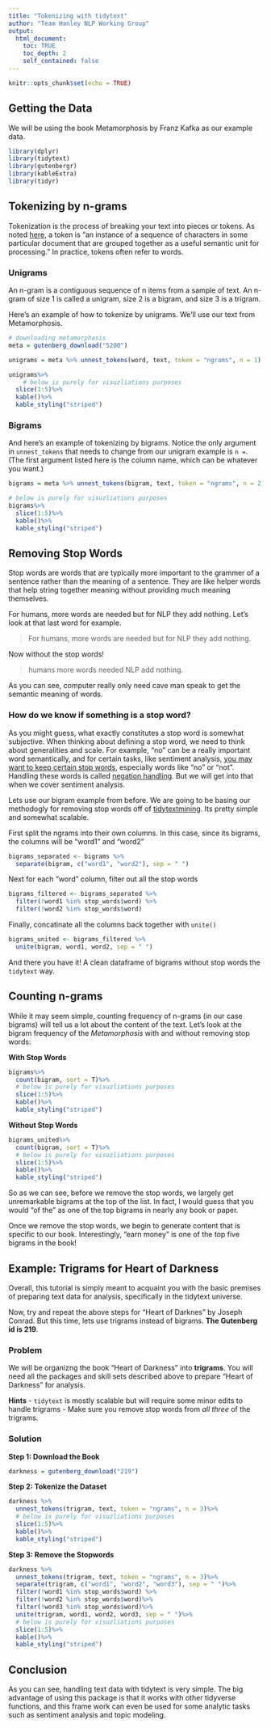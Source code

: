 ```yaml
---
title: "Tokenizing with tidytext"
author: "Team Hanley NLP Working Group"
output:
  html_document:
    toc: TRUE
    toc_depth: 2
    self_contained: false
---
```


```r
knitr::opts_chunk$set(echo = TRUE)
```

## Getting the Data

We will be using the book Metamorphosis by Franz Kafka as our example data. 

```r

library(dplyr)
library(tidytext)
library(gutenbergr)
library(kableExtra)
library(tidyr)

```
## Tokenizing by n-grams

Tokenization is the process of breaking your text into pieces or tokens. As noted [here](https://nlp.stanford.edu/IR-book/html/htmledition/tokenization-1.html), a token is "an instance of a sequence of characters in some particular document that are grouped together as a useful semantic unit for processing." In practice, tokens often refer to words. 

### Unigrams

An n-gram is a contiguous sequence of n items from a sample of text. An n-gram of size 1 is called a unigram, size 2 is a bigram, and size 3 is a trigram. 

Here's an example of how to tokenize by unigrams. We'll use our text from Metamorphosis.

```r

# downloading metamorphasis
meta = gutenberg_download("5200")

unigrams = meta %>% unnest_tokens(word, text, token = "ngrams", n = 1)

unigrams%>%
    # below is purely for visuzliations purposes
  slice(1:5)%>%
  kable()%>%
  kable_styling("striped")

```

### Bigrams

And here's an example of tokenizing by bigrams. Notice the only argument in `unnest_tokens` that needs to change from our unigram example is `n =`. (The first argument listed here is the column name, which can be whatever you want.)

```r


bigrams = meta %>% unnest_tokens(bigram, text, token = "ngrams", n = 2)

# below is purely for visuzliations purposes
bigrams%>%
  slice(1:5)%>%
  kable()%>%
  kable_styling("striped")

```


## Removing Stop Words
Stop words are words that are typically more important to the grammer of a sentence rather than the meaning of a sentence. They are like helper words that help string together meaning without providing much meaning themselves. 

For humans, more words are needed but for NLP they add nothing. Let's look at that last word for example.

>For humans, more words are needed but for NLP they add nothing.

Now without the stop words!

>humans more words needed NLP add nothing.

As you can see, computer really only need cave man speak to get the semantic meaning of words.

### How do we know if something is a stop word?
As you might guess, what exactly constitutes a stop word is somewhat subjective. When thinking about defining a stop word, we need to think about generalities and scale. For example, "no" can be a really important word semantically, and for certain tasks, like sentiment analysis, [you may want to keep certain stop words](https://medium.com/@limavallantin/why-is-removing-stop-words-not-always-a-good-idea-c8d35bd77214), especially words like "no" or "not". Handling these words is called [negation handling](https://towardsdatascience.com/sentiment-analysis-in-r-good-vs-not-good-handling-negations-2404ec9ff2ae). But we will get into that when we cover sentiment analysis.   

Lets use our bigram example from before. We are going to be basing our methodogly for removing stop words off of [tidytextmining](https://www.tidytextmining.com/ngrams.html#counting-and-filtering-n-grams). Its pretty simple and somewhat scalable.

First split the ngrams into their own columns. In this case, since its bigrams, the columns will be "word1" and "word2"

```r

bigrams_separated <- bigrams %>%
  separate(bigram, c("word1", "word2"), sep = " ")

```

Next for each "word" column, filter out all the stop words

```r

bigrams_filtered <- bigrams_separated %>%
  filter(!word1 %in% stop_words$word) %>%
  filter(!word2 %in% stop_words$word)

```

Finally, concatinate all the columns back together with `unite()`

```r

bigrams_united <- bigrams_filtered %>%
  unite(bigram, word1, word2, sep = " ") 

```

And there you have it! A clean dataframe of bigrams without stop words the `tidytext` way.

## Counting n-grams

While it may seem simple, counting frequency of n-grams (in our case bigrams) will tell us a lot about the content of the text. Let's look at the bigram frequency of the *Metamorphosis* with and without removing stop words:

**With Stop Words**
```r
bigrams%>%
  count(bigram, sort = T)%>%
  # below is purely for visuzliations purposes
  slice(1:5)%>%
  kable()%>%
  kable_styling("striped")
```

**Without Stop Words**
```r
bigrams_united%>%
  count(bigram, sort = T)%>%
  # below is purely for visuzliations purposes
  slice(1:5)%>%
  kable()%>%
  kable_styling("striped")
```


So as we can see, before we remove the stop words, we largely get unremarkable bigrams at the top of the list. In fact, I would guess that you would "of the" as one of the top bigrams in nearly any book or paper. 


Once we remove the stop words, we begin to generate content that is specific to our book. Interestingly, "earn money" is one of the top five bigrams in the book!


## Example: Trigrams for Heart of Darkness {.tabset .tabset-fade}

Overall, this tutorial is simply meant to acquaint you with the basic premises of preparing text data for analysis, specifically in the tidytext universe. 

Now, try and repeat the above steps for "Heart of Darknes" by Joseph Conrad. But this time, lets use trigrams instead of bigrams. **The Gutenberg id is 219**.

### Problem

We will be organizng the book "Heart of Darkness" into **trigrams**. You will need all the packages and skill sets described above to prepare "Heart of Darkness" for analysis. 

**Hints**
- `tidytext` is mostly scalable but will require some minor edits to handle trigrams
- Make sure you remove stop words from *all three* of the trigrams.

### Solution

**Step 1: Download the Book**
```r

darkness = gutenberg_download("219")

```

**Step 2: Tokenize the Dataset**
```r

darkness %>%
  unnest_tokens(trigram, text, token = "ngrams", n = 3)%>%
  # below is purely for visuzliations purposes
  slice(1:5)%>%
  kable()%>%
  kable_styling("striped")

```

**Step 3: Remove the Stopwords**
```r

darkness %>%
  unnest_tokens(trigram, text, token = "ngrams", n = 3)%>%
  separate(trigram, c("word1", "word2", "word3"), sep = " ")%>%
  filter(!word1 %in% stop_words$word) %>%
  filter(!word2 %in% stop_words$word)%>%
  filter(!word3 %in% stop_words$word)%>%
  unite(trigram, word1, word2, word3, sep = " ")%>%
  # below is purely for visuzliations purposes
  slice(1:5)%>%
  kable()%>%
  kable_styling("striped")

```

## Conclusion

As you can see, handling text data with tidytext is very simple. The big advantage of using this package is that it works with other tidyverse functions, and this frame work can even be used for some analytic tasks such as sentiment analysis and topic modeling. 